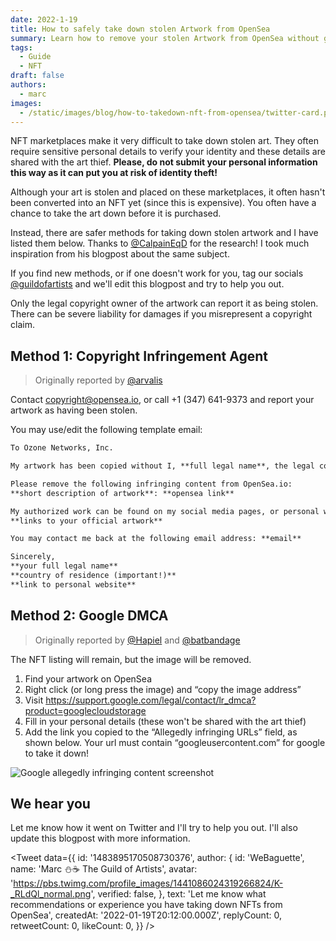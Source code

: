 ```yaml
---
date: 2022-1-19
title: How to safely take down stolen Artwork from OpenSea
summary: Learn how to remove your stolen Artwork from OpenSea without giving away your identity to the thief.
tags:
  - Guide
  - NFT
draft: false
authors:
  - marc
images:
  - /static/images/blog/how-to-takedown-nft-from-opensea/twitter-card.png
---
```


NFT marketplaces make it very difficult to take down stolen art. They often require sensitive personal details to verify your identity and these details are shared with the art thief. **Please, do not submit your personal information this way as it can put you at risk of identity theft!**

Although your art is stolen and placed on these marketplaces, it often hasn't been converted into an NFT yet (since this is expensive). You often have a chance to take the art down before it is purchased.

Instead, there are safer methods for taking down stolen artwork and I have listed them below. Thanks to [@CalpainEqD](https://twitter.com/CalpainEqD) for the research! I took much inspiration from his blogpost about the same subject.

If you find new methods, or if one doesn't work for you, tag our socials [@guildofartists](https://twitter.com/guildofartists) and we'll edit this blogpost and try to help you out.

Only the legal copyright owner of the artwork can report it as being stolen. There can be severe liability for damages if you misrepresent a copyright claim.

## Method 1: Copyright Infringement Agent

> Originally reported by [@arvalis](https://twitter.com/arvalis/status/1445505799128633360)

Contact [copyright@opensea.io](mailto:copyright@opensea.io), or call +1 (347) 641-9373 and report your artwork as having been stolen.

You may use/edit the following template email:

```md
To Ozone Networks, Inc.

My artwork has been copied without I, **full legal name**, the legal copy-right owner's permission and is being redistributed on your website in a way that constitutes copyright infringement.

Please remove the following infringing content from OpenSea.io:
**short description of artwork**: **opensea link**

My authorized work can be found on my social media pages, or personal website:
**links to your official artwork**

You may contact me back at the following email address: **email**

Sincerely,
**your full legal name**
**country of residence (important!)**
**link to personal website**
```

## Method 2: Google DMCA

> Originally reported by [@Hapiel](https://twitter.com/Hapiel/status/1474039458366373890) and [@batbandage](https://twitter.com/batbandage)

The NFT listing will remain, but the image will be removed.

1. Find your artwork on OpenSea
2. Right click (or long press the image) and “copy the image address”
3. Visit https://support.google.com/legal/contact/lr_dmca?product=googlecloudstorage
4. Fill in your personal details (these won't be shared with the art thief)
5. Add the link you copied to the “Allegedly infringing URLs” field, as shown below. Your url must contain “googleusercontent.com” for google to take it down!

![Google allegedly infringing content screenshot](/static/images/blog/how-to-takedown-nft-from-opensea/google-dmca.png)

## We hear you

Let me know how it went on Twitter and I'll try to help you out. I'll also update this blogpost with more information.

<Tweet
  data={{
    id: '1483895170508730376',
    author: {
      id: 'WeBaguette',
      name: 'Marc ⛄☕ The Guild of Artists',
      avatar: 'https://pbs.twimg.com/profile_images/1441086024319266824/K-_RLdQl_normal.png',
      verified: false,
    },
    text: 'Let me know what recommendations or experience you have taking down NFTs from OpenSea',
    createdAt: '2022-01-19T20:12:00.000Z',
    replyCount: 0,
    retweetCount: 0,
    likeCount: 0,
  }}
/>
